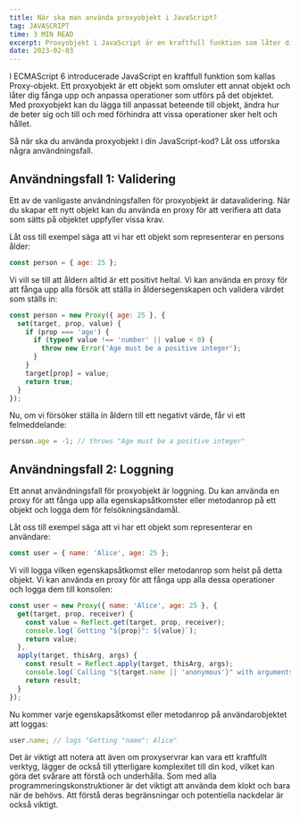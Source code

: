 ```yaml
---
title: När ska man använda proxyobjekt i JavaScript?
tag: JAVASCRIPT
time: 3 MIN READ
excerpt: Proxyobjekt i JavaScript är en kraftfull funktion som låter dig fånga upp och anpassa operationer som utförs på objekt. I det här inlägget kommer vi att utforska när och hur du ska använda proxyobjekt i din JavaScript-kod.
date: 2023-02-03
---
```


I ECMAScript 6 introducerade JavaScript en kraftfull funktion som kallas Proxy-objekt. Ett proxyobjekt är ett objekt som omsluter ett annat objekt och låter dig fånga upp och anpassa operationer som utförs på det objektet. Med proxyobjekt kan du lägga till anpassat beteende till objekt, ändra hur de beter sig och till och med förhindra att vissa operationer sker helt och hållet.

Så när ska du använda proxyobjekt i din JavaScript-kod? Låt oss utforska några användningsfall.

## Användningsfall 1: Validering

Ett av de vanligaste användningsfallen för proxyobjekt är datavalidering. När du skapar ett nytt objekt kan du använda en proxy för att verifiera att data som sätts på objektet uppfyller vissa krav.

Låt oss till exempel säga att vi har ett objekt som representerar en persons ålder:

```JavaScript
const person = { age: 25 };
```

Vi vill se till att åldern alltid är ett positivt heltal. Vi kan använda en proxy för att fånga upp alla försök att ställa in åldersegenskapen och validera värdet som ställs in:

```JavaScript
const person = new Proxy({ age: 25 }, {
  set(target, prop, value) {
    if (prop === 'age') {
      if (typeof value !== 'number' || value < 0) {
        throw new Error('Age must be a positive integer');
      }
    }
    target[prop] = value;
    return true;
  }
});
```

Nu, om vi försöker ställa in åldern till ett negativt värde, får vi ett felmeddelande:

```JavaScript
person.age = -1; // throws "Age must be a positive integer"
```

## Användningsfall 2: Loggning

Ett annat användningsfall för proxyobjekt är loggning. Du kan använda en proxy för att fånga upp alla egenskapsåtkomster eller metodanrop på ett objekt och logga dem för felsökningsändamål.

Låt oss till exempel säga att vi har ett objekt som representerar en användare:

```Javascript
const user = { name: 'Alice', age: 25 };
```

Vi vill logga vilken egenskapsåtkomst eller metodanrop som helst på detta objekt. Vi kan använda en proxy för att fånga upp alla dessa operationer och logga dem till konsolen:

```Javascript
const user = new Proxy({ name: 'Alice', age: 25 }, {
  get(target, prop, receiver) {
    const value = Reflect.get(target, prop, receiver);
    console.log(`Getting "${prop}": ${value}`);
    return value;
  },
  apply(target, thisArg, args) {
    const result = Reflect.apply(target, thisArg, args);
    console.log(`Calling "${target.name || 'anonymous'}" with arguments: ${args}`);
    return result;
  }
});
```

Nu kommer varje egenskapsåtkomst eller metodanrop på användarobjektet att loggas:

```Javascript
user.name; // logs "Getting "name": Alice"
```

Det är viktigt att notera att även om proxyservrar kan vara ett kraftfullt verktyg, lägger de också till ytterligare komplexitet till din kod, vilket kan göra det svårare att förstå och underhålla. Som med alla programmeringskonstruktioner är det viktigt att använda dem klokt och bara när de behövs. Att förstå deras begränsningar och potentiella nackdelar är också viktigt.

